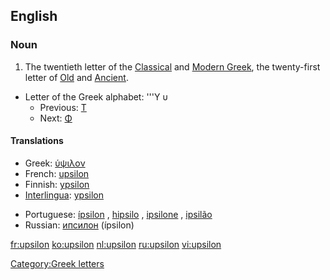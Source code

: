 ==English==

===Noun===
{{en-noun}}

# The twentieth letter of the [[Classical Greek|Classical]] and [[Modern Greek]], the twenty-first letter of [[Old Greek|Old]] and [[Ancient Greek|Ancient]].
* Letter of the Greek alphabet: '''Υ υ
** Previous: [[tau|Τ]]
** Next: [[phi|Φ]]

====Translations====
{{top}}
* Greek: [[ύψιλον]]
* French: [[upsilon]]
* Finnish: [[ypsilon]]
* [[Interlingua]]: [[ypsilon]]
{{mid}}
* Portuguese: [[ípsilon]] {{m}}, [[hipsilo]] {{m}}, [[ipsilone]] {{m}}, [[ipsilão]] {{m}}
* Russian: [[ипсилон]] (ípsilon) {{m}}
{{bottom}}

[[Category:Greek letters]]

[[fr:upsilon]]
[[ko:upsilon]]
[[nl:upsilon]]
[[ru:upsilon]]
[[vi:upsilon]]